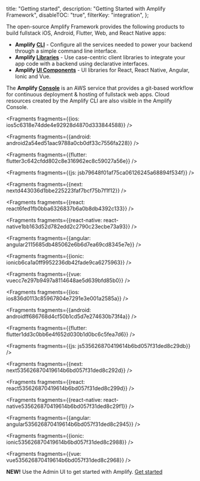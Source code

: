   title: "Getting started",
  description: "Getting Started with Amplify Framework",
  disableTOC: "true",
  filterKey: "integration",
};



The open-source Amplify Framework provides the following products to build fullstack iOS, Android, Flutter, Web, and React Native apps:
- **Amplify [CLI](/cli/cli)** - Configure all the services needed to power your backend through a simple command line interface.
- **Amplify [Libraries](/lib/lib)** - Use case-centric client libraries to integrate your app code with a backend using declarative interfaces.
- **Amplify [UI Components](/ui/ui)** - UI libraries for React, React Native, Angular, Ionic and Vue.

The **Amplify [Console](https://aws.amazon.com/amplify/console/)** is an AWS service that provides a git-based workflow for continuous deployment & hosting of fullstack web apps. Cloud resources created by the Amplify CLI are also visible in the Amplify Console.




<Fragments fragments={{ios: ios5c6318e74dde4e92928d4870d333844588}} />



<Fragments fragments={{android: android2a54ed51aac9788a0cb0df33c7556fa228}} />



<Fragments fragments={{flutter: flutter3c642cfdd802c8e316962ec8c59027a56e}} />



<Fragments fragments={{js: jsb79648f01af75ca06126245a68894f534f}} />



<Fragments fragments={{next: nextd443036d1bbe225223faf7bcf75b7f1f12}} />



<Fragments fragments={{react: react6fed1fb0bba6326837b6a0b8db4392c133}} />



<Fragments fragments={{react-native: react-native1bb163d52d782edd2c2790c23ecbe73a93}} />



<Fragments fragments={{angular: angular2115685db485062e6b6d7ea69cd8345e7e}} />



<Fragments fragments={{ionic: ionicb6ca1a0ff9952236db42fade9ca6275963}} />



<Fragments fragments={{vue: vuecc7e297b9497a8114648ae5d639bfd85b0}} />




<Fragments fragments={{ios: ios836d0113c85967804e7291e3e001a2585a}} />



<Fragments fragments={{android: androidff686768d4cf50b1cd5d7e274630b73f4a}} />



<Fragments fragments={{flutter: flutter1dd3c0bb6e4f652d030b1d0bc6c5fea7d6}} />



<Fragments fragments={{js: js535626870419614b6bd057f31ded8c29db}} />



<Fragments fragments={{next: next535626870419614b6bd057f31ded8c292d}} />



<Fragments fragments={{react: react535626870419614b6bd057f31ded8c299d}} />



<Fragments fragments={{react-native: react-native535626870419614b6bd057f31ded8c29f1}} />



<Fragments fragments={{angular: angular535626870419614b6bd057f31ded8c2945}} />



<Fragments fragments={{ionic: ionic535626870419614b6bd057f31ded8c2988}} />



<Fragments fragments={{vue: vue535626870419614b6bd057f31ded8c2968}} />

**NEW!** Use the Admin UI to get started with Amplify. [Get started](https://sandbox.amplifyapp.com/start#datastore)
